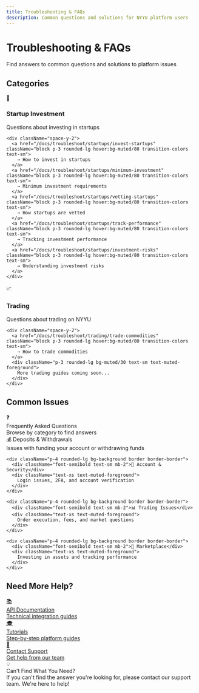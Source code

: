 ```yaml
---
title: Troubleshooting & FAQs
description: Common questions and solutions for NYYU platform users
---
```



<div className="relative overflow-hidden rounded-2xl bg-gradient-to-br from-orange-500/10 via-amber-500/5 to-background p-8 border border-orange-500/20 mb-8">
  <div className="relative z-10">
    <h1 className="text-4xl md:text-5xl font-bold mb-4">
      Troubleshooting & FAQs
    </h1>
    <p className="text-xl text-muted-foreground mb-6">
      Find answers to common questions and solutions to platform issues
    </p>
  </div>
  <div className="absolute top-0 right-0 w-64 h-64 bg-orange-500/5 rounded-full blur-3xl"></div>
  <div className="absolute bottom-0 left-0 w-64 h-64 bg-amber-500/5 rounded-full blur-3xl"></div>
</div>

## Categories

<div className="grid grid-cols-1 md:grid-cols-2 gap-6 my-8">
  <div className="p-6 rounded-xl border border-border bg-muted/50">
    <div className="flex items-center gap-3 mb-4">
      <span className="text-3xl">🚀</span>
      <div>
        <h3 className="text-xl font-bold">Startup Investment</h3>
        <p className="text-sm text-muted-foreground">Questions about investing in startups</p>
      </div>
    </div>

    <div className="space-y-2">
      <a href="/docs/troubleshoot/startups/invest-startups" className="block p-3 rounded-lg hover:bg-muted/80 transition-colors text-sm">
        → How to invest in startups
      </a>
      <a href="/docs/troubleshoot/startups/minimum-investment" className="block p-3 rounded-lg hover:bg-muted/80 transition-colors text-sm">
        → Minimum investment requirements
      </a>
      <a href="/docs/troubleshoot/startups/vetting-startups" className="block p-3 rounded-lg hover:bg-muted/80 transition-colors text-sm">
        → How startups are vetted
      </a>
      <a href="/docs/troubleshoot/startups/track-performance" className="block p-3 rounded-lg hover:bg-muted/80 transition-colors text-sm">
        → Tracking investment performance
      </a>
      <a href="/docs/troubleshoot/startups/investment-risks" className="block p-3 rounded-lg hover:bg-muted/80 transition-colors text-sm">
        → Understanding investment risks
      </a>
    </div>
  </div>

  <div className="p-6 rounded-xl border border-border bg-muted/50">
    <div className="flex items-center gap-3 mb-4">
      <span className="text-3xl">📈</span>
      <div>
        <h3 className="text-xl font-bold">Trading</h3>
        <p className="text-sm text-muted-foreground">Questions about trading on NYYU</p>
      </div>
    </div>

    <div className="space-y-2">
      <a href="/docs/troubleshoot/trading/trade-commodities" className="block p-3 rounded-lg hover:bg-muted/80 transition-colors text-sm">
        → How to trade commodities
      </a>
      <div className="p-3 rounded-lg bg-muted/30 text-sm text-muted-foreground">
        More trading guides coming soon...
      </div>
    </div>
  </div>
</div>

## Common Issues

<div className="rounded-xl border border-blue-500/30 bg-gradient-to-br from-blue-500/10 to-blue-500/5 p-6 my-6">
  <div className="flex items-center gap-3 mb-4">
    <span className="text-2xl">❓</span>
    <div>
      <div className="font-bold text-lg">Frequently Asked Questions</div>
      <div className="text-sm text-muted-foreground">Browse by category to find answers</div>
    </div>
  </div>

  <div className="grid grid-cols-1 md:grid-cols-2 gap-4 mt-6">
    <div className="p-4 rounded-lg bg-background border border-border">
      <div className="font-semibold text-sm mb-2">💰 Deposits & Withdrawals</div>
      <div className="text-xs text-muted-foreground">
        Issues with funding your account or withdrawing funds
      </div>
    </div>

    <div className="p-4 rounded-lg bg-background border border-border">
      <div className="font-semibold text-sm mb-2">🔐 Account & Security</div>
      <div className="text-xs text-muted-foreground">
        Login issues, 2FA, and account verification
      </div>
    </div>

    <div className="p-4 rounded-lg bg-background border border-border">
      <div className="font-semibold text-sm mb-2">📊 Trading Issues</div>
      <div className="text-xs text-muted-foreground">
        Order execution, fees, and market questions
      </div>
    </div>

    <div className="p-4 rounded-lg bg-background border border-border">
      <div className="font-semibold text-sm mb-2">🎯 Marketplace</div>
      <div className="text-xs text-muted-foreground">
        Investing in assets and tracking performance
      </div>
    </div>
  </div>
</div>

## Need More Help?

<div className="grid grid-cols-1 md:grid-cols-3 gap-4 my-6">
  <a href="/docs/api" className="p-5 rounded-lg border border-border bg-muted/50 hover:bg-muted/80 transition-colors text-center">
    <div className="text-2xl mb-2">📚</div>
    <div className="font-bold mb-1">API Documentation</div>
    <div className="text-xs text-muted-foreground">
      Technical integration guides
    </div>
  </a>

  <a href="/docs/tutorial" className="p-5 rounded-lg border border-border bg-muted/50 hover:bg-muted/80 transition-colors text-center">
    <div className="text-2xl mb-2">🎓</div>
    <div className="font-bold mb-1">Tutorials</div>
    <div className="text-xs text-muted-foreground">
      Step-by-step platform guides
    </div>
  </a>

  <a href="/docs/corporate/contact-us" className="p-5 rounded-lg border border-border bg-muted/50 hover:bg-muted/80 transition-colors text-center">
    <div className="text-2xl mb-2">💬</div>
    <div className="font-bold mb-1">Contact Support</div>
    <div className="text-xs text-muted-foreground">
      Get help from our team
    </div>
  </a>
</div>

<div className="mt-8 p-6 rounded-xl border border-orange-500/30 bg-gradient-to-r from-orange-500/10 to-amber-500/10">
  <div className="flex items-center gap-3">
    <span className="text-2xl">💡</span>
    <div>
      <div className="font-bold">Can't Find What You Need?</div>
      <div className="text-sm text-muted-foreground">If you can't find the answer you're looking for, please contact our support team. We're here to help!</div>
    </div>
  </div>
</div>
